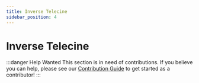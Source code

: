 ```yaml
---
title: Inverse Telecine
sidebar_position: 4
---
```


# Inverse Telecine

:::danger Help Wanted
This section is in need of contributions. If you believe you can help, please see our [Contribution Guide](../contribution-guide.mdx) to get started as a contributor!
:::
